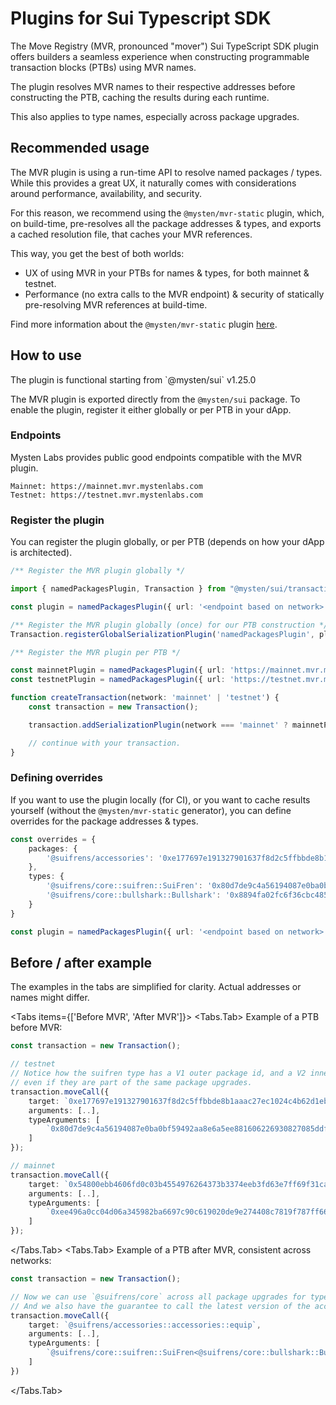 
<Beta/>

# Plugins for Sui Typescript SDK 

The Move Registry (MVR, pronounced "mover") Sui TypeScript SDK plugin offers builders a seamless experience when constructing programmable transaction blocks (PTBs) using MVR names. 

The plugin resolves MVR names to their respective addresses before constructing the PTB, caching the results during each runtime.

This also applies to type names, especially across package upgrades.

## Recommended usage

The MVR plugin is using a run-time API to resolve named packages / types. While this provides a great UX, it naturally comes with considerations around performance, availability, and security.

For this reason, we recommend using the `@mysten/mvr-static` plugin, which, on build-time, pre-resolves all the package addresses & types, 
and exports a cached resolution file, that caches your MVR references.

This way, you get the best of both worlds:

- UX of using MVR in your PTBs for names & types, for both mainnet & testnet.
- Performance (no extra calls to the MVR endpoint) & security of statically pre-resolving MVR references at build-time.

Find more information about the `@mysten/mvr-static` plugin [here](https://www.npmjs.com/package/@mysten/mvr-static?activeTab=readme).

## How to use

<Callout type="info" emoji="ℹ️">
    The plugin is functional starting from `@mysten/sui` v1.25.0
</Callout>

The MVR plugin is exported directly from the `@mysten/sui` package. To enable the plugin, register it either globally or per PTB in your dApp.

### Endpoints

Mysten Labs provides public good endpoints compatible with the MVR plugin.
     
```
Mainnet: https://mainnet.mvr.mystenlabs.com
Testnet: https://testnet.mvr.mystenlabs.com
```

### Register the plugin

You can register the plugin globally, or per PTB (depends on how your dApp is architected).

```typescript
/** Register the MVR plugin globally */

import { namedPackagesPlugin, Transaction } from "@mysten/sui/transactions";

const plugin = namedPackagesPlugin({ url: '<endpoint based on network>' });

/** Register the MVR plugin globally (once) for our PTB construction */
Transaction.registerGlobalSerializationPlugin('namedPackagesPlugin', plugin);
```

```typescript
/** Register the MVR plugin per PTB */

const mainnetPlugin = namedPackagesPlugin({ url: 'https://mainnet.mvr.mystenlabs.com' });
const testnetPlugin = namedPackagesPlugin({ url: 'https://testnet.mvr.mystenlabs.com' });

function createTransaction(network: 'mainnet' | 'testnet') {
    const transaction = new Transaction();

    transaction.addSerializationPlugin(network === 'mainnet' ? mainnetPlugin : testnetPlugin);

    // continue with your transaction.
}
```


### Defining overrides
If you want to use the plugin locally (for CI), or you want to cache results yourself (without the `@mysten/mvr-static` generator),
you can define overrides for the package addresses & types.

```typescript
const overrides = {
    packages: {
        '@suifrens/accessories': '0xe177697e191327901637f8d2c5ffbbde8b1aaac27ec1024c4b62d1ebd1cd7430',
    },
    types: {
        '@suifrens/core::suifren::SuiFren': '0x80d7de9c4a56194087e0ba0bf59492aa8e6a5ee881606226930827085ddf2332::suifren::SuiFren',
        '@suifrens/core::bullshark::Bullshark': '0x8894fa02fc6f36cbc485ae9145d05f247a78e220814fb8419ab261bd81f08f32::bullshark::Bullshark',
    }
}

const plugin = namedPackagesPlugin({ url: '<endpoint based on network>', overrides });
```

## Before / after example

<Callout type="warning" emoji="ℹ️">
    The examples in the tabs are simplified for clarity. Actual addresses or names might differ. 
</Callout>


<Tabs items={['Before MVR', 'After MVR']}>
<Tabs.Tab>
Example of a PTB before MVR:
```typescript
const transaction = new Transaction();

// testnet
// Notice how the suifren type has a V1 outer package id, and a V2 inner type package id,
// even if they are part of the same package upgrades.
transaction.moveCall({
    target: `0xe177697e191327901637f8d2c5ffbbde8b1aaac27ec1024c4b62d1ebd1cd7430::accessories::equip`,
    arguments: [..],
    typeArguments: [
        `0x80d7de9c4a56194087e0ba0bf59492aa8e6a5ee881606226930827085ddf2332::suifren::SuiFren<0x297d8afb6ede450529d347cf9254caeea2b685c8baef67b084122291ebaefb38::bullshark::Bullshark>`
    ]
});

// mainnet
transaction.moveCall({
    target: `0x54800ebb4606fd0c03b4554976264373b3374eeb3fd63e7ff69f31cac786ba8c::accessories::equip`,
    arguments: [..],
    typeArguments: [
        `0xee496a0cc04d06a345982ba6697c90c619020de9e274408c7819f787ff66e1a1::suifren::SuiFren<0x8894fa02fc6f36cbc485ae9145d05f247a78e220814fb8419ab261bd81f08f32::bullshark::Bullshark>`
    ]
});
```
</Tabs.Tab>
<Tabs.Tab>
Example of a PTB after MVR, consistent across networks:

```typescript
const transaction = new Transaction();

// Now we can use `@suifrens/core` across all package upgrades for type reference.
// And we also have the guarantee to call the latest version of the accessories package.
transaction.moveCall({
    target: `@suifrens/accessories::accessories::equip`,
    arguments: [..],
    typeArguments: [
        `@suifrens/core::suifren::SuiFren<@suifrens/core::bullshark::Bullshark>`
    ]
})
```
</Tabs.Tab>
</Tabs>

